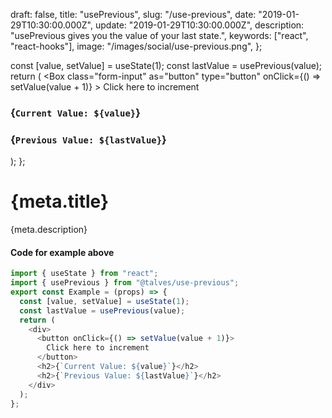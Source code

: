   draft: false,
  title: "usePrevious",
  slug: "/use-previous",
  date: "2019-01-29T10:30:00.000Z",
  update: "2019-01-29T10:30:00.000Z",
  description: "usePrevious gives you the value of your last state.",
  keywords: ["react", "react-hooks"],
  image: "/images/social/use-previous.png",
};

  const [value, setValue] = useState(1);
  const lastValue = usePrevious(value);
  return (
    <Box class={props.class}>
      <Box
        class="form-input"
        as="button"
        type="button"
        onClick={() => setValue(value + 1)}
      >
        Click here to increment
      </Box>
      <h3>{`Current Value: ${value}`}</h3>
      <h3>{`Previous Value: ${lastValue}`}</h3>
    </Box>
  );
};

# {meta.title}

<p>{meta.description}</p>

<Example class="flex flex-col border-gray-400 border-2 p-2 m-5" />

#### Code for example above

```js
import { useState } from "react";
import { usePrevious } from "@talves/use-previous";
export const Example = (props) => {
  const [value, setValue] = useState(1);
  const lastValue = usePrevious(value);
  return (
    <div>
      <button onClick={() => setValue(value + 1)}>
        Click here to increment
      </button>
      <h2>{`Current Value: ${value}`}</h2>
      <h2>{`Previous Value: ${lastValue}`}</h2>
    </div>
  );
};
```
